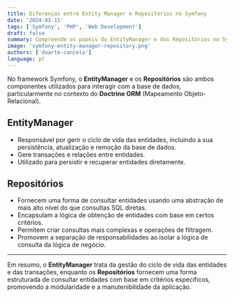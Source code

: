 ```yaml
---
title: Diferenças entre Entity Manager e Repositórios no Symfony
date: '2024-03-11'
tags: ['Symfony', 'PHP', 'Web Development']
draft: false
summary: Compreende os papéis do EntityManager e dos Repositórios no Symfony e como eles diferem ao trabalhar com o Doctrine ORM.
image: 'symfony-entity-manager-repository.png'
authors: ['duarte-cancela']
language: pt
---
```


No framework Symfony, o **EntityManager** e os **Repositórios** são ambos componentes utilizados para interagir com a base de dados, particularmente no contexto do **Doctrine ORM** (Mapeamento Objeto-Relacional).

## EntityManager

- Responsável por gerir o ciclo de vida das entidades, incluindo a sua persistência, atualização e remoção da base de dados.
- Gere transações e relações entre entidades.
- Utilizado para persistir e recuperar entidades diretamente.

## Repositórios

- Fornecem uma forma de consultar entidades usando uma abstração de mais alto nível do que consultas SQL diretas.
- Encapsulam a lógica de obtenção de entidades com base em certos critérios.
- Permitem criar consultas mais complexas e operações de filtragem.
- Promovem a separação de responsabilidades ao isolar a lógica de consulta da lógica de negócio.

---

Em resumo, o **EntityManager** trata da gestão do ciclo de vida das entidades e das transações, enquanto os **Repositórios** fornecem uma forma estruturada de consultar entidades com base em critérios específicos, promovendo a modularidade e a manutenibilidade da aplicação.

